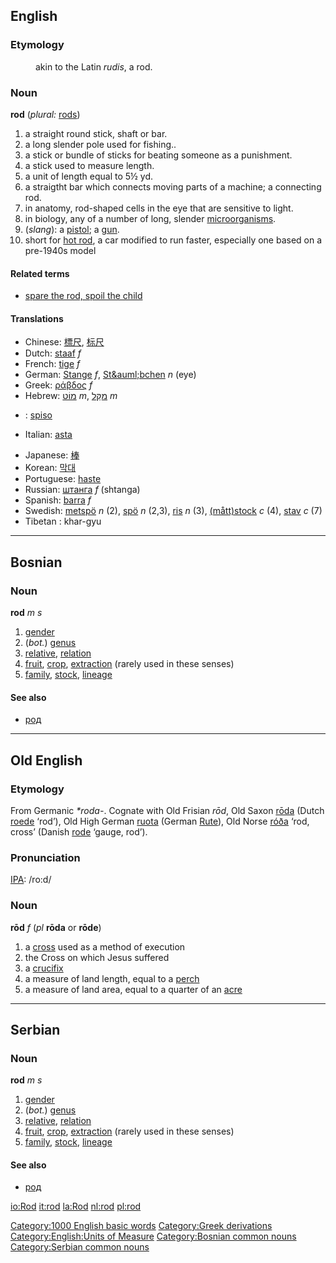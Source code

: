 ==English==

===Etymology===
:akin to the Latin ''rudis'', a rod.

===Noun===
'''rod'''  (''plural:'' [[rods]])
#a straight round stick, shaft or bar. 
#a long slender pole used for fishing.. 
#a stick or bundle of sticks for beating someone as a punishment.
#a stick used to measure length.
#a unit of length equal to 5½ yd.
#a straigtht bar which connects moving parts of a machine; a connecting rod.
#in anatomy, rod-shaped cells in the eye that are sensitive to light.
#in biology, any of a number of long, slender [[microorganism]]s.
#(''slang''): a [[pistol]]; a [[gun]].
#short for [[hot rod]], a car modified to run faster, especially one based on a pre-1940s model

====Related terms====
*[[spare the rod, spoil the child]]

====Translations====
{{top}}
*Chinese: [[標尺]], [[标尺]]
*Dutch: [[staaf]] ''f''
*French: [[tige]] ''f''
*German: [[Stange]] ''f'', [[St&auml;bchen]] ''n'' (eye)
*Greek: [[ράβδος]] ''f''
*Hebrew: [[מוט|מוֹט]] ''m'', [[מקל|מַקֵּל]] ''m''
* {{io}} : [[spiso]]
*Italian: [[asta]]
{{mid}}
*Japanese: [[棒]]
*Korean: [[막대]]
*Portuguese: [[haste]]
*Russian: [[штанга]] ''f'' (shtanga)
*Spanish: [[barra]] ''f''
*Swedish: [[metspö]] ''n'' (2), [[spö]] ''n'' (2,3), [[ris]] ''n'' (3), [[måttstock|(mått)stock]] ''c'' (4), [[stav]] ''c'' (7)
*Tibetan :  khar-gyu
{{bottom}}

[[Category:1000 English basic words]]
[[Category:Greek derivations]]
[[Category:English:Units of Measure]]

----

==Bosnian==
===Noun===
'''rod''' ''m s''
#[[gender]]
#(''bot.'') [[genus]]
#[[relative]], [[relation]]
#[[fruit]], [[crop]], [[extraction]] (rarely used in these senses)
#[[family]], [[stock]], [[lineage]]
====See also====
*[[род]]
[[Category:Bosnian common nouns]]

----

==Old English==
===Etymology===
From Germanic ''*roda-''.  Cognate with Old Frisian ''rōd'', Old Saxon [[roda|rōda]] (Dutch [[roede]] ‘rod’), Old High German [[ruota]] (German [[Rute]]), Old Norse [[roða|róða]] ‘rod, cross’ (Danish [[rode]] ‘gauge, rod’).

===Pronunciation===
[[IPA]]: /ro:d/

===Noun===
'''rōd''' ''f'' (''pl'' '''rōda''' or '''rōde''')
# a [[cross]] used as a method of execution
# the Cross on which Jesus suffered
# a [[crucifix]]
# a measure of land length, equal to a [[perch]]
# a measure of land area, equal to a quarter of an [[acre]]

----

==Serbian==
===Noun===
'''rod''' ''m s''
#[[gender]]
#(''bot.'') [[genus]]
#[[relative]], [[relation]]
#[[fruit]], [[crop]], [[extraction]] (rarely used in these senses)
#[[family]], [[stock]], [[lineage]]
====See also====
*[[род]]
[[Category:Serbian common nouns]]

[[io:Rod]]
[[it:rod]]
[[la:Rod]]
[[nl:rod]]
[[pl:rod]]